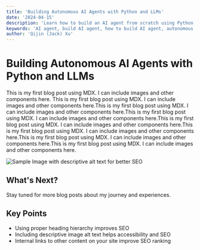 ```yaml
---
title: 'Building Autonomous AI Agents with Python and LLMs'
date: '2024-04-15'
description: 'Learn how to build an AI agent from scratch using Python, open LLM, and open-source tools, without any paid services.'
keywords: 'AI agent, build AI agent, how to build AI agent, autonomous agent, AI assistant, Python AI project, GPT AI agent, AI automation, OpenAI API, AI development guide, build your own AI, step by step AI agent, AI coding tutorial, 2025 AI project'
author: 'Qijin (Jack) Xu'
---
```


# Building Autonomous AI Agents with Python and LLMs

This is my first blog post using MDX. I can include images and other components here. This is my first blog post using MDX. I can include images and other components here.This is my first blog post using MDX. I can include images and other components here.This is my first blog post using MDX. I can include images and other components here.This is my first blog post using MDX. I can include images and other components here.This is my first blog post using MDX. I can include images and other components here.This is my first blog post using MDX. I can include images and other components here.This is my first blog post using MDX. I can include images and other components here.

![Sample Image with descriptive alt text for better SEO](./sample-image.jpg)

## What's Next?

Stay tuned for more blog posts about my journey and experiences. 

## Key Points

- Using proper heading hierarchy improves SEO
- Including descriptive image alt text helps accessibility and SEO
- Internal links to other content on your site improve SEO ranking